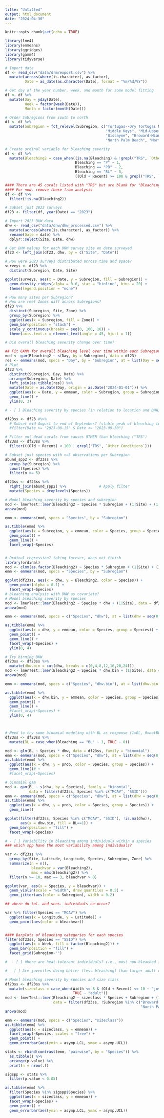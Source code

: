 ```yaml
---
title: "Untitled"
output: html_document
date: "2024-04-30"
---
```


```r
knitr::opts_chunk$set(echo = TRUE)
```

```r
library(lme4)
library(emmeans)
library(ggridges)
library(gamm4)
library(tidyverse)
```


```r
# Import data
df <- read_csv("data/drm/export.csv") %>%
  mutate(across(where(is.character), as_factor),
         Date = as_date(as.character(Date), format = "%m/%d/%Y"))

# Get day of the year number, week, and month for some model fitting
df <- df %>%
  mutate(Day = yday(Date),
         Week = factor(week(Date)),
         Month = factor(month(Date)))

# Order Subregions from south to north
df <- df %>%
  mutate(Subregion = fct_relevel(Subregion, c("Tortugas--Dry Tortugas NP", "Marquesas", "Lower Keys", 
                                              "Middle Keys", "Mid-Upper Keys Transition", "Upper Keys",
                                              "Biscayne", "Broward-Miami", "South Palm Beach", 
                                              "North Palm Beach", "Martin")))

# Create ordinal variable for bleaching severity
df <- df %>%
  mutate(Bleaching2 = case_when((is.na(Bleaching) & !grepl("TRS", `Other Conditions`)) ~ 0,
                                Bleaching == "P" ~ 1,
                                Bleaching == "PB" ~ 2,
                                Bleaching == "BL" ~ 3,
                                ((Old + Recent) >= 100 & grepl("TRS", `Other Conditions`)) ~ 4))

#### There are 45 corals listed with "TRS" but are blank for "Bleaching"... talk to Jennifer about these?
#### For now, remove these from analysis
df <- df %>%
  filter(!is.na(Bleaching2))

# Subset just 2023 surveys
df23 <- filter(df, year(Date) == "2023")

# Import 2023 DHW data
dhw <- read_csv("data/dhw/dhw_processed.csv") %>%
  mutate(across(where(is.character), as_factor)) %>%
  rename(Date = date) %>%
  dplyr::select(Site, Date, dhw)

# Get DHW values for each DRM survey site on date surveyed
df23 <- left_join(df23, dhw, by = c("Site", "Date"))
```


```r
# How were 2023 surveys distributed across time and space?
surveys <- df23 %>%
  distinct(Subregion, Date, Site)

ggplot(surveys, aes(x = Date, y = Subregion, fill = Subregion)) +
  geom_density_ridges(alpha = 0.6, stat = "binline", bins = 20) +
  theme(legend.position = "none")

# How many sites per Subregion?
# How are reef Zones diff across Subregions?
df23 %>%
  distinct(Subregion, Site, Zone) %>%
  group_by(Subregion) %>%
  ggplot(aes(x = Subregion, fill = Zone)) +
  geom_bar(position = "stack") +
  scale_y_continuous(breaks = seq(0, 100, 10)) +
  theme(axis.text.x = element_text(angle = 45, hjust = 1))
```

```r
# Did overall bleaching severity change over time?

## Fit GAMM for overall bleaching level over time within each Subregion
mod <- gam(Bleaching2 ~ s(Day, by = Subregion), data = df23)
res <- emmeans(mod, specs = "Day", by = "Subregion", at = list(Day = seq(167, 318, 1)))
# Plot 
df23 %>%
  distinct(Subregion, Day, Date) %>%
  arrange(Subregion, Date) %>%
  left_join(as.tibble(res)) %>%
  mutate(Date = as.Date(Day, origin = as.Date("2024-01-01"))) %>%
  ggplot(aes(x = Date, y = emmean, color = Subregion, group = Subregion)) +
  geom_line() +
  ylim(0, 3)
```


```r
# - [ ] Bleaching severity by species (in relation to location and DHW). which species more/less bleached

df23ss <- df23 #%>%
  # Subset mid-August to end of September? (stable peak of bleaching to allow comparing across Subregions, e.g. Marquesas was in Oct. only)
  #filter(Date >= "2023-08-15" & Date <= "2023-09-30")

# Filter out dead corals from causes OTHER than bleaching ("TRS")
df23ss <- df23ss %>%
  filter(((Old + Recent) < 100 | grepl("TRS", `Other Conditions`)))

# Subset just species with >=5 observations per Subregion
abund_spp2 <- df23ss %>%
  group_by(Subregion) %>%
  count(Species) %>%
  filter(n >= 5)

df23ss <- df23ss %>% 
  right_join(abund_spp2) %>%               # Apply filter
  mutate(Species = droplevels(Species))

# Model bleaching severity by species and subregion
mod <- lmerTest::lmer(Bleaching2 ~ Species * Subregion + (1|Site) + (1|Month), data = df23ss)
anova(mod)

emm <- emmeans(mod, specs = "Species", by = "Subregion")

as.tibble(emm) %>%
  ggplot(aes(x = Subregion, y = emmean, color = Species, group = Species)) +
  geom_point() +
  geom_line() +
  facet_wrap(~Species)


# Ordinal regression? taking forever, does not finish
library(ordinal)
mod <- clmm(as.factor(Bleaching2) ~ Species * Subregion + (1|Site) + (1|Month), data = df23ss)
emm <- emmeans(mod, specs = "Species", by = "Subregion")
```

```r
ggplot(df23ss, aes(x = dhw, y = Bleaching2, color = Species)) +
  geom_point(alpha = 0.1) +
  facet_wrap(~Species)
# bleaching analysis with DHW as covariate?
# Model bleaching severity by species
mod <- lmerTest::lmer(Bleaching2 ~ Species * dhw + (1|Site), data = df23ss)
anova(mod)

emm <- emmeans(mod, specs = c("Species", "dhw"), at = list(dhw = seq(0,25,1)))

as.tibble(emm) %>%
  ggplot(aes(x = dhw, y = emmean, color = Species, group = Species)) +
  geom_point() +
  geom_line() +
  facet_wrap(~Species) +
  ylim(0, 4)

# Try binning DHW
df23ss <- df23ss %>%
  mutate(dhw.bin = cut(dhw, breaks = c(0,4,8,12,16,20,24)))
mod <- lmerTest::lmer(Bleaching2 ~ Species * dhw.bin + (1|Site), data = df23ss)
anova(mod)

emm <- emmeans(mod, specs = c("Species", "dhw.bin"), at = list(dhw.bin = levels(df23ss$dhw.bin)))

as.tibble(emm) %>%
  ggplot(aes(x = dhw.bin, y = emmean, color = Species, group = Species)) +
  geom_point() +
  geom_line() +
  #facet_wrap(~Species) +
  ylim(0, 4)



# Need to try some binomial modeling with BL as response (1=BL, 0=notBL) to model proportion of colonies bleached at various locations and dhw levels....
df23ss <- df23ss %>%
  mutate(BL = case_when(Bleaching == "BL" ~ 1, TRUE ~ 0))

mod <- glm(BL ~ Species * dhw, data = df23ss, family = "binomial")
emm <- emmeans(mod, specs = c("Species", "dhw"), at = list(dhw = seq(0,24,1)), type = "response")
as.tibble(emm) %>%
  ggplot(aes(x = dhw, y = prob, color = Species, group = Species)) +
  geom_line()# +
  #facet_wrap(~Species)

# binomial gam
mod <- gam(BL ~ s(dhw, by = Species), family = "binomial", 
           data = filter(df23ss, Species %in% c("MCAV", "SSID")))
emm <- emmeans(mod, specs = c("Species", "dhw"), at = list(dhw = seq(0,24,1)), type = "response")
as.tibble(emm) %>%
  ggplot(aes(x = dhw, y = prob, color = Species, group = Species)) +
  geom_line()

ggplot(filter(df23ss, Species %in% c("MCAV", "SSID"), !is.na(dhw)),
       aes(x = dhw.bin, fill = BL==1)) +
  geom_bar(position = "fill") +
  facet_wrap(~Species)
```




```r
# - [ ] Variability in bleaching among individuals within a species 
### which spp have the most variability among individuals?

var <- df23ss %>%
  group_by(Site, Latitude, Longitude, Species, Subregion, Zone) %>%
  summarize(n = n(),
            bleachvar = var(Bleaching2),
            max = max(Bleaching2)) %>%
  filter(n >= 10, max == 3, bleachvar > 0)

ggplot(var, aes(x = Species, y = bleachvar)) +
  geom_violin(scale = "width", draw_quantiles = 0.5) +
  geom_jitter(aes(color = Subregion), width = 0.2)

## where do tol. and sens. individuals co-occur?

var %>% filter(Species == "MCAV") %>%
  ggplot(aes(x = Longitude, y = Latitude)) +
  geom_point(aes(color = bleachvar))


#### Barplots of bleaching categories for each species
filter(df23ss, Species == "SSID") %>%
  ggplot(aes(x = Week, fill = factor(Bleaching2))) +
  geom_bar(position = "fill") +
  facet_grid(Subregion~"")
```

```r
#  - [ ] Where are heat-tolerant individuals? i.e., most non-bleached individuals rel. to DHW
```


```r
# - [ ] Are juveniles doing better (less bleaching) than larger adult colonies for any species?

# Model bleaching severity by species and size class
df23ss <- df23ss %>%
  mutate(sizeclass = case_when(Width <= 8 & (Old + Recent) <= 10 ~ "juv",
                               TRUE ~ "adult"))
mod <- lmerTest::lmer(Bleaching2 ~ sizeclass * Species + Subregion + (1|Site) + (1|Month), 
                      data = filter(df23ss, !Subregion %in% c("Broward-Miami", "South Palm Beach",
                                                              "North Palm Beach", "Martin")))
anova(mod)

emm <- emmeans(mod, specs = c("Species", "sizeclass"))
as.tibble(emm) %>%
  ggplot(aes(x = sizeclass, y = emmean)) +
  facet_wrap(~Species, scales = "free") +
  geom_point() +
  geom_errorbar(aes(ymin = asymp.LCL, ymax = asymp.UCL))

stats <- rbind(contrast(emm, "pairwise", by = "Species")) %>%
  as.tibble() %>%
  arrange(p.value) %>%
  print(n = nrow(.))

sigspp <- stats %>%
  filter(p.value < 0.05)

as.tibble(emm) %>%
  filter(Species %in% sigspp$Species) %>%
  ggplot(aes(x = sizeclass, y = emmean)) +
  facet_wrap(~Species) +
  geom_point() +
  geom_errorbar(aes(ymin = asymp.LCL, ymax = asymp.UCL))
```
    

    
